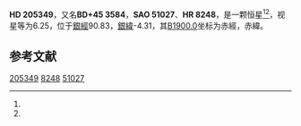 {{Starbox begin
| name = HD 205349
}}
{{Starbox observe
| epoch = [[J2000.0|J2000.0]]
| constell = {{星座名待查}}<ref name=SIMBAD>{{cite web
 | url=http://simbad.u-strasbg.fr/simbad/sim-id?Ident=HR+8248
 | title=Pulsating variable Star
 | publisher=Centre de Données astronomiques de Strasbourg
 | work=SIMBAD
 | accessdate=2012-07-13
 | archive-date=2021-10-29
 | archive-url=https://web.archive.org/web/20211029230155/http://simbad.u-strasbg.fr/simbad/sim-id?Ident=HR+8248
 }}</ref><ref name=DATA>{{cite web
 | url=http://vizier.u-strasbg.fr/viz-bin/VizieR-5?-out.add=.&-source=5050&-corr=PK=HR&-out.max=9999&HR=8248
 | title=VizieR Detailed Page
 | accessdate=2012-07-13
 | archive-date=2016-03-05
 | archive-url=https://web.archive.org/web/20160305002258/http://vizier.u-strasbg.fr/viz-bin/VizieR-5?-out.add=.&-source=5050&-corr=PK=HR&-out.max=9999&HR=8248
 | dead-url=no
 }}</ref>
| 星官 = 
| ra = {{RA|21|33|17.9}}<ref name=SIMBAD /><ref name=DATA />
| dec = {{DEC|+45|51|15}}<ref name=SIMBAD /><ref name=DATA />
| appmag_v = 6.25<ref name=SIMBAD /><ref name=DATA />
}}
{{Starbox character
| class = K1Ib<ref name=SIMBAD /><ref name=DATA />
| b-v = 1.81<ref name=SIMBAD /><ref name=DATA />
| u-b = 2.03<ref name=SIMBAD /><ref name=DATA />
| r-i = <ref name=SIMBAD /><ref name=DATA />
| variable = 
}}
{{Starbox astrometry
| radial_v = 2.03
| prop_mo_ra = -5
| parallax = 
| p_error = 
}}
{{Starbox catalog
| names =BD+45 3584，[[SAO星表|SAO]] 51027，[[HD星表|HD]] 205349，[[HR星表|HR]] 8248}}
{{Starbox reference |Simbad=HR+8248}}
{{Starbox end}}

'''HD 205349'''，又名'''BD+45 3584'''，'''SAO 51027'''、'''HR 8248'''，是一颗恒星<ref name=SIMBAD /><ref name=DATA />，视星等为6.25，位于[[銀道座標系|銀經]]90.83，[[銀道座標系|銀緯]]-4.31，其[[B1900.0|B1900.0]]坐标为赤經{{RA|21|29|33}}，赤緯{{DEC|+45|-4.31|37}}。

== 参考文献 ==
{{reflist}}

{{star-stub}}

[[Category:HD和HDE天體|205349]]
[[Category:HR天體|8248]]
[[Category:SAO天體|51027]]